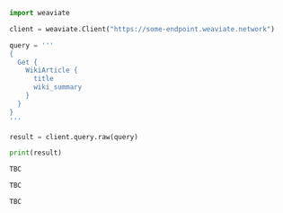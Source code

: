 
<Tabs groupId="languages">
<TabItem value="py" label="Python">

```python
import weaviate

client = weaviate.Client("https://some-endpoint.weaviate.network")

query = '''
{
  Get {
    WikiArticle {
      title
      wiki_summary
    }
  }
}
'''

result = client.query.raw(query)

print(result)
```

</TabItem>
<TabItem value="js" label="JavaScript">

```js
TBC
```

</TabItem>
<TabItem value="go" label="Go">

```go
TBC
```

</TabItem>
<TabItem value="java" label="Java">

```java
TBC
```

</TabItem>
</Tabs>